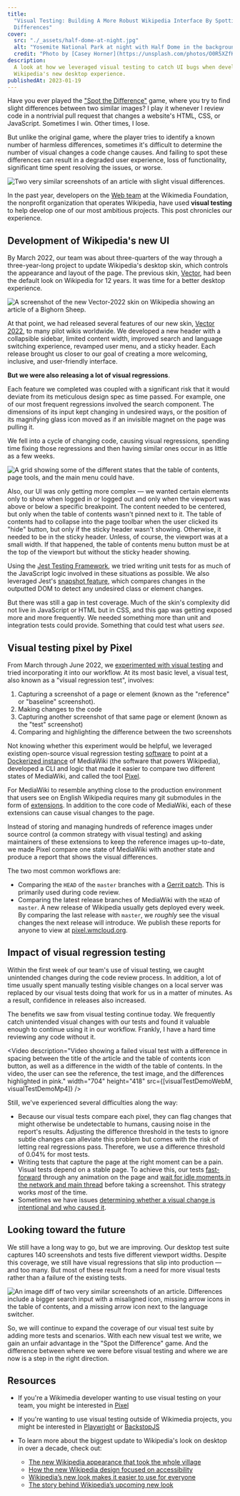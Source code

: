 ```yaml
---
title:
  "Visual Testing: Building A More Robust Wikipedia Interface By Spotting the
  Differences"
cover:
  src: "./_assets/half-dome-at-night.jpg"
  alt: "Yosemite National Park at night with Half Dome in the background"
  credit: "Photo by [Casey Horner](https://unsplash.com/photos/O0R5XZfKUGQ)"
description:
  A look at how we leveraged visual testing to catch UI bugs when developing
  Wikipedia's new desktop experience.
publishedAt: 2023-01-19
---
```



Have you ever played the
["Spot the Difference"](https://en.wikipedia.org/wiki/Spot_the_difference) game,
where you try to find slight differences between two similar images? I play it
whenever I review code in a nontrivial pull request that changes a website's
HTML, CSS, or JavaScript. Sometimes I win. Other times, I lose.

But unlike the original game, where the player tries to identify a known number
of harmless differences, sometimes it's difficult to determine the number of
visual changes a code change causes. And failing to spot these differences can
result in a degraded user experience, loss of functionality, significant time
spent resolving the issues, or worse.

<Image
  src={referenceAndTest}
  alt="Two very similar screenshots of an article with slight visual differences."
  caption="Can you spot the differences between these two images? See the end of this article for the answer."
/>

In the past year, developers on the
[Web team](https://www.mediawiki.org/wiki/Reading/Web) at the Wikimedia
Foundation, the nonprofit organization that operates Wikipedia, have used
**visual testing** to help develop one of our most ambitious projects. This post
chronicles our experience.

## Development of Wikipedia's new UI

By March 2022, our team was about three-quarters of the way through a
three-year-long project to update Wikipedia's desktop skin, which controls the
appearance and layout of the page. The previous skin,
[Vector](https://www.mediawiki.org/wiki/Skin:Vector), had been the default look
on Wikipedia for 12 years. It was time for a better desktop experience.

<Image
  src={vector2022}
  alt="A screenshot of the new Vector-2022 skin on Wikipedia showing an article of a Bighorn Sheep."
  caption="The biggest update to Wikipedia's desktop look in over a decade: Vector-2022"
/>

At that point, we had released several features of our new skin,
[Vector 2022](https://www.mediawiki.org/wiki/Skin:Vector/2022), to many pilot
wikis worldwide. We developed a new header with a collapsible sidebar, limited
content width, improved search and language switching experience, revamped user
menu, and a sticky header. Each release brought us closer to our goal of
creating a more welcoming, inclusive, and user-friendly interface.

**But we were also releasing a lot of visual regressions**.

Each feature we completed was coupled with a significant risk that it would
deviate from its meticulous design spec as time passed. For example, one of our
most frequent regressions involved the search component. The dimensions of its
input kept changing in undesired ways, or the position of its magnifying glass
icon moved as if an invisible magnet on the page was pulling it.

We fell into a cycle of changing code, causing visual regressions, spending time
fixing those regressions and then having similar ones occur in as little as a
few weeks.

<Image
  src={complexStates}
  alt="A grid showing some of the different states that the table of contents, page tools, and the main menu could have."
  caption="A grid showing eight different states that the table of contents, page tools, and the main menu could have."
/>

Also, our UI was only getting more complex — we wanted certain elements only to
show when logged in or logged out and only when the viewport was above or below
a specific breakpoint. The content needed to be centered, but only when the
table of contents wasn't pinned next to it. The table of contents had to
collapse into the page toolbar when the user clicked its "hide" button, but only
if the sticky header wasn't showing. Otherwise, it needed to be in the sticky
header. Unless, of course, the viewport was at a small width. If that happened,
the table of contents menu button must be at the top of the viewport but without
the sticky header showing.

Using the [Jest Testing Framework](https://jestjs.io/), we tried writing unit
tests for as much of the JavaScript logic involved in these situations as
possible. We also leveraged Jest's
[snapshot feature](https://jestjs.io/docs/snapshot-testing), which compares
changes in the outputted DOM to detect any undesired class or element changes.

But there was still a gap in test coverage. Much of the skin's complexity did
not live in JavaScript or HTML but in CSS, and this gap was getting exposed more
and more frequently. We needed something more than unit and integration tests
could provide. Something that could test what users _see_.

## Visual testing pixel by Pixel

From March through June 2022, we
[experimented with visual testing](https://phabricator.wikimedia.org/T302246)
and tried incorporating it into our workflow. At its most basic level, a visual
test, also known as a "visual regression test", involves:

1. Capturing a screenshot of a page or element (known as the "reference" or
   "baseline" screenshot).
2. Making changes to the code
3. Capturing another screenshot of that same page or element (known as the
   "test" screenshot)
4. Comparing and highlighting the difference between the two screenshots

Not knowing whether this experiment would be helpful, we leveraged existing
open-source visual regression testing
[software](https://github.com/garris/BackstopJS) to point at a
[Dockerized instance](https://www.mediawiki.org/wiki/MediaWiki-Docker) of
MediaWiki (the software that powers Wikipedia), developed a CLI and logic that
made it easier to compare two different states of MediaWiki, and called the tool
[Pixel](https://github.com/wikimedia/pixel).

For MediaWiki to resemble anything close to the production environment that
users see on English Wikipedia requires many git submodules in the form of
[extensions](https://www.mediawiki.org/wiki/Manual:Extensions). In addition to
the core code of MediaWiki, each of these extensions can cause visual changes to
the page.

Instead of storing and managing hundreds of reference images under source
control (a common strategy with visual testing) and asking maintainers of these
extensions to keep the reference images up-to-date, we made Pixel compare one
state of MediaWiki with another state and produce a report that shows the visual
differences.

The two most common workflows are:

- Comparing the `HEAD` of the `master` branches with a
  [Gerrit patch](https://gerrit.wikimedia.org/). This is primarily used during
  code review.
- Comparing the latest release branches of MediaWiki with the `HEAD` of
  `master`. A new release of Wikipedia usually gets deployed every week. By
  comparing the last release with `master`, we _roughly_ see the visual changes
  the next release will introduce. We publish these reports for anyone to view
  at [pixel.wmcloud.org](https://pixel.wmcloud.org/).

## Impact of visual regression testing

Within the first week of our team's use of visual testing, we caught unintended
changes during the code review process. In addition, a lot of time usually spent
manually testing visible changes on a local server was replaced by our visual
tests doing that work for us in a matter of minutes. As a result, confidence in
releases also increased.

The benefits we saw from visual testing continue today. We frequently catch
unintended visual changes with our tests and found it valuable enough to
continue using it in our workflow. Frankly, I have a hard time reviewing any
code without it.


<Video
  description="Video showing a failed visual test with a difference in spacing between the title of the article and the table of contents icon button, as well as a difference in the width of the table of contents. In the video, the user can see the reference, the test image, and the differences highlighted in pink."
  width="704"
  height="418"
  src={[visualTestDemoWebM, visualTestDemoMp4]}
/>

Still, we've experienced several difficulties along the way:

- Because our visual tests compare each pixel, they can flag changes that might
  otherwise be undetectable to humans, causing noise in the report's results.
  Adjusting the difference threshold in the tests to ignore subtle changes can
  alleviate this problem but comes with the risk of letting real regressions
  pass. Therefore, we use a difference threshold of 0.04% for most tests.
- Writing tests that capture the page at the right moment can be a pain. Visual
  tests depend on a stable page. To achieve this, our tests
  [fast-forward](https://github.com/wikimedia/pixel/blob/474fd24e81ddb39f60b09ca2ed69e67c3d4f8774/src/engine-scripts/puppet/fastForwardAnimations.js)
  through any animation on the page and
  [wait for idle moments in the network and main thread](https://github.com/wikimedia/pixel/blob/daef37049a99ee7cea5534f236783e88332786fd/src/engine-scripts/puppet/onReady.js#L49-L52)
  before taking a screenshot. This strategy works _most_ of the time.
- Sometimes we have issues
  [determining whether a visual change is intentional and who caused it](https://phabricator.wikimedia.org/T320303).

## Looking toward the future

We still have a long way to go, but we are improving. Our desktop test suite
captures 140 screenshots and tests five different viewport widths. Despite this
coverage, we still have visual regressions that slip into production — and too
many. But most of these result from a need for more visual tests rather than a
failure of the existing tests.

<Image
  src={testDiff}
  alt="An image diff of two very similar screenshots of an article. Differences include a bigger search input with a misaligned icon, missing arrow icons in the table of contents, and a missing arrow icon next to the language switcher."
  caption="Highlighted in pink, there are three visual regressions from the set of images shown in the introduction of this article."
/>

So, we will continue to expand the coverage of our visual test suite by adding
more tests and scenarios. With each new visual test we write, we gain an unfair
advantage in the "Spot the Difference" game. And the difference between where we
were before visual testing and where we are now is a step in the right
direction.

## Resources

- If you're a Wikimedia developer wanting to use visual testing on your team,
  you might be interested in [Pixel](https://github.com/wikimedia/pixel)

- If you're wanting to use visual testing outside of Wikimedia projects, you
  might be interested in [Playwright](https://playwright.dev/) or
  [BackstopJS](https://github.com/garris/BackstopJS)

- To learn more about the biggest update to Wikipedia's look on desktop in over
  a decade, check out:
  - [The new Wikipedia appearance that took the whole village](https://jdlrobson.com/posts/2023-01-17_the-new-wikipedia-appearance-that-took-a-whole-village)
  - [How the new Wikipedia design focused on accessibility](https://medium.com/@_bernardwang/how-the-new-wikipedia-design-focused-on-accessibility-e869f31d5f16)
  - [Wikipedia’s new look makes it easier to use for everyone](https://diff.wikimedia.org/2023/01/18/wikipedias-new-look-makes-it-easier-to-use-for-everyone/)
  - [The story behind Wikipedia’s upcoming new look](https://diff.wikimedia.org/2021/08/12/the-story-behind-wikipedias-upcoming-new-look/)
